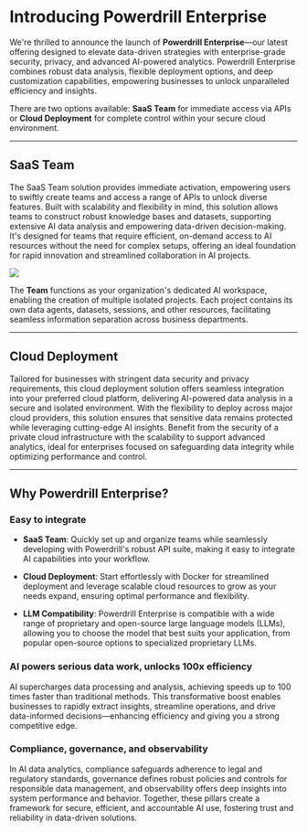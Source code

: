 # Introducing Powerdrill Enterprise

We're thrilled to announce the launch of **Powerdrill Enterprise**—our latest offering designed to elevate data-driven strategies with enterprise-grade security, privacy, and advanced AI-powered analytics. Powerdrill Enterprise combines robust data analysis, flexible deployment options, and deep customization capabilities, empowering businesses to unlock unparalleled efficiency and insights.

There are two options available: **SaaS Team** for immediate access via APIs or **Cloud Deployment** for complete control within your secure cloud environment.



----

## SaaS Team

The SaaS Team solution provides immediate activation, empowering users to swiftly create teams and access a range of APIs to unlock diverse features. Built with scalability and flexibility in mind, this solution allows teams to construct robust knowledge bases and datasets, supporting extensive AI data analysis and empowering data-driven decision-making. It's designed for teams that require efficient, on-demand access to AI resources without the need for complex setups, offering an ideal foundation for rapid innovation and streamlined collaboration in AI projects.



<Frame>
  <img src="/images/enterprise-structure.png" style={{ borderRadius: '0.5rem' }} />
</Frame>



The **Team** functions as your organization's dedicated AI workspace, enabling the creation of multiple isolated projects. Each project contains its own data agents, datasets, sessions, and other resources, facilitating seamless information separation across business departments.


---

## Cloud Deployment 

Tailored for businesses with stringent data security and privacy requirements, this cloud deployment solution offers seamless integration into your preferred cloud platform, delivering AI-powered data analysis in a secure and isolated environment. With the flexibility to deploy across major cloud providers, this solution ensures that sensitive data remains protected while leveraging cutting-edge AI insights. Benefit from the security of a private cloud infrastructure with the scalability to support advanced analytics, ideal for enterprises focused on safeguarding data integrity while optimizing performance and control.


---


## Why Powerdrill Enterprise?

### Easy to integrate

- **SaaS Team**: Quickly set up and organize teams while seamlessly developing with Powerdrill's robust API suite, making it easy to integrate AI capabilities into your workflow.

- **Cloud Deployment**: Start effortlessly with Docker for streamlined deployment and leverage scalable cloud resources to grow as your needs expand, ensuring optimal performance and flexibility.

- **LLM Compatibility**: Powerdrill Enterprise is compatible with a wide range of proprietary and open-source large language models (LLMs), allowing you to choose the model that best suits your application, from popular open-source options to specialized proprietary LLMs.


### AI powers serious data work, unlocks 100x efficiency

AI supercharges data processing and analysis, achieving speeds up to 100 times faster than traditional methods. This transformative boost enables businesses to rapidly extract insights, streamline operations, and drive data-informed decisions—enhancing efficiency and giving you a strong competitive edge.


### Compliance, governance, and observability

In AI data analytics, compliance safeguards adherence to legal and regulatory standards, governance defines robust policies and controls for responsible data management, and observability offers deep insights into system performance and behavior. Together, these pillars create a framework for secure, efficient, and accountable AI use, fostering trust and reliability in data-driven solutions.